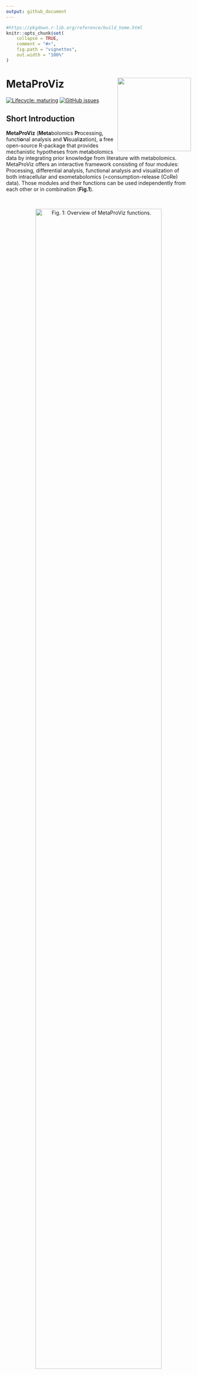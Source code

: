 ```yaml
---
output: github_document
---
```


<!-- README.md is generated from README.Rmd. Please edit that file -->

```r
#https://pkgdown.r-lib.org/reference/build_home.html
knitr::opts_chunk$set(
    collapse = TRUE,
    comment = "#>",
    fig.path = "vignettes",
    out.width = "100%"
)
```

# MetaProViz <img src="vignettes/Hexagon_MetaProViz.png" align="right" width="200" />


<!-- badges: start -->
[![Lifecycle: maturing](https://img.shields.io/badge/lifecycle-maturing-blue.svg)](https://www.tidyverse.org/lifecycle/#maturing)
[![GitHub issues](https://img.shields.io/github/issues/saezlab/MetaProViz)](https://github.com/saezlab/MetaProViz/issues)
<!-- badges: end -->

## **Short Introduction**
**MetaProViz** (**Meta**bolomics **Pr**ocessing, functi**o**nal analysis and **Vi**suali**z**ation), a free open-source R-package that provides mechanistic hypotheses from metabolomics data by integrating prior knowledge from literature with metabolomics. MetaProViz offers an interactive framework consisting of four modules: Processing, differential analysis, functional analysis and visualization of both intracellular and exometabolomics (=consumption-release (CoRe) data). Those modules and their functions can be used independently from each other or in combination (**Fig.1**).

\
<center>
![**Fig. 1:** Overview of MetaProViz functions.](vignettes/Fig.1.png){width=90%}

</center>
\
\
The first module, **MetaProViz**, `Processing`, allows the customized processing of raw peak metabolomics data from different experimental setups, including options to perform feature filtering due to missingness, Total Ion Count (TIC) normalisation, Missing Value Imputation (MVI) based on half-minimum and outlier detection based on Hotellin's T2. All of these pre-processing parameters can be customized and combined as needed.\
The second module of **MetaProViz**, `Differential Metabolite Analysis (DMA)`, allows the user to perform differential analysis between two conditions (e.g. Tumour versus Healthy) calculating the Log2FC, p-value, adjusted p-value and t-value, whereby the user can choose all the test statistics. The input can either be the output of the `Preprocessing` module or any DF including metabolite values and information about the conditions that should be compared.\
The third module of **MetaProViz**, `Functional Analysis`, includes different methods to create clusters of metabolites based on their distribution across the data using logical regulatory rules, prior knowledge for enrichment analysis and functions to perform over representation analysis (ORA). Here, the user can either input the output of the `Processing` or `Differential Metabolite Analysis (DMA)` module, or any other DF including Log2FC and statistics or metabolite values.\
The fourth module of **MetaProViz**, `Visualization`, can easily create customized visualizations of the output results of each of the other **MetaProViz** modules or custom files. Here we not only enable overview plots such as PCA, heatmap, Volcano plot, but also individual graphs of each metabolite as bar graphs, box plots or violin plots. Moreover, the user can provide additional information such as pathways the metabolites correspond to, the clusters the metabolites where assigned to or any other meta-information to customize the plots for color, shape or selections, thus enabling biological interpretation of the results otherwise missed in the data.


## Tutorials
We have generated several tutorials showcasing the different functionalities MetaProViz offers using publicly available datasets, which are included as example data within **MetaProViz**. You can find those tutorial on the top under the "Tutorials" button, where you can follow specific user case examples for different analysis. Otherwise, you can also follow the links below:\
- [Standard metabolomics data](https://saezlab.github.io/MetaProViz/articles/Standard%20Metabolomics.html)\
- [Consumption-Release (CoRe) metabolomics data from cell culture media](https://saezlab.github.io/MetaProViz/articles/CoRe%20Metabolomics.html)\
- [Enrichment Analysis](https://saezlab.github.io/MetaProViz/articles/EnrichmentAnalysis.html)\
- [Metadata Analysis](https://saezlab.github.io/MetaProViz/articles/Metadata%20Analysis.html)\
\
Here you will find a brief overview and information about the installation of the package and its dependencies.

## Installation
**MetaProViz** is an R package and to install the package, start R and enter:
```r
devtools::install_github("https://github.com/saezlab/MetaProViz")
```

Now **MetaProViz** can be imported as:
```r
library(MetaProViz)
```

### Dependencies
If you are using **MetaProViz** the following packages are required:\
```
"tidyverse"
"ggplot2"
"factoextra"
"qcc"
"hash"
"reshape"
"gridExtra"
"inflection"
"patchwork"
"clusterProfiler"
"ggupset"
"gtools"
"EnhancedVolcano"
"writexl"
"pheatmap"
"ggfortify"
```
\
While we have done our best to ensure all the dependencies are documented, if they aren't please let us know and we will try to resolve them.

### Windows specifications
Note if you are running Windows you might have an issue with long paths, which you can resolve in the registry on Windows 10:
Computer Configuration > Administrative Templates > System > Filesystem > Enable Win32 long paths
(If you have a different version of Windows, just google "Long paths fix" and your Windows version)

## Liscence
GNU GENERAL PUBLIC LICENSE, Version 3, 29 June 2007

## Citation
```
@Manual{,
  title = {MetaProViz: METabolomics pre-PRocessing, functiOnal analysis and VIZualisation},
  author = {Christina Schmidt and Dimitrios Prymidis and Julio Saez-Rodriguez and Christian Frezza},
  year = {2023},
  note = {R package version 2.1.0},
}
```



